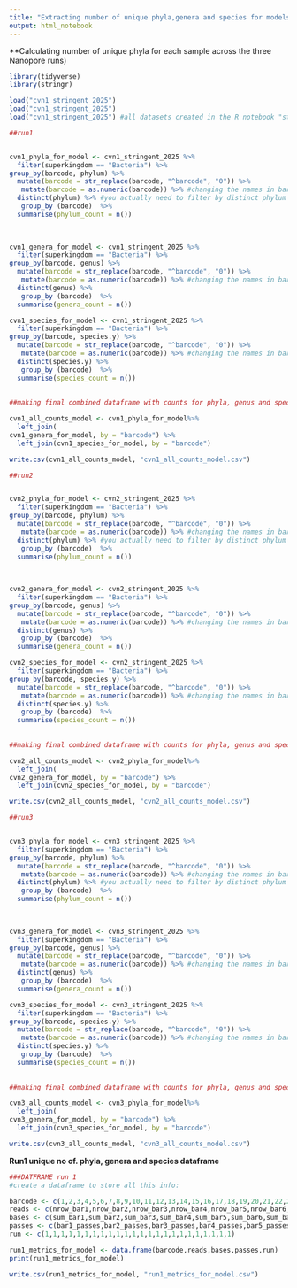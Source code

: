 ```yaml
---
title: "Extracting number of unique phyla,genera and species for models in extraction exp manuscript 2025"
output: html_notebook
---
```


**Calculating number of unique phyla for each sample across the three Nanopore runs)

```r
library(tidyverse)
library(stringr)
```

```r
load("cvn1_stringent_2025")
load("cvn1_stringent_2025")
load("cvn1_stringent_2025") #all datasets created in the R notebook "stringent_filtering_all_cvn_models2025.Rmd"
```

```r

##run1


cvn1_phyla_for_model <- cvn1_stringent_2025 %>% 
  filter(superkingdom == "Bacteria") %>%
group_by(barcode, phylum) %>%
  mutate(barcode = str_replace(barcode, "^barcode", "0")) %>%
   mutate(barcode = as.numeric(barcode)) %>% #changing the names in barcode column from barcode1 to 01, etc, so that the sequential order is correct. convert this to numeric later too so that it knows these are numbers
  distinct(phylum) %>% #you actually need to filter by distinct phylum to avoid inflating the numbers of phyla, because if you filter on subject tax id, this id applies to the species so for barcode 1 say, if there are m,ultiple types of pseduodomonadota spp (which there are), all of these kept kept when you sum the phyla, so you end up with far higher numbers of phyla because pseudomonadota is counted multiple times instead of just once
   group_by (barcode)  %>%
  summarise(phylum_count = n()) 

  
  
cvn1_genera_for_model <- cvn1_stringent_2025 %>% 
  filter(superkingdom == "Bacteria") %>%
group_by(barcode, genus) %>%
  mutate(barcode = str_replace(barcode, "^barcode", "0")) %>% 
   mutate(barcode = as.numeric(barcode)) %>% #changing the names in barcode column from barcode1 to 01, etc, so that the sequential order is correct. convert this to numeric later too so that it knows these are numbers
  distinct(genus) %>%
   group_by (barcode)  %>%
  summarise(genera_count = n()) 

cvn1_species_for_model <- cvn1_stringent_2025 %>% 
  filter(superkingdom == "Bacteria") %>%
group_by(barcode, species.y) %>%
  mutate(barcode = str_replace(barcode, "^barcode", "0")) %>% 
   mutate(barcode = as.numeric(barcode)) %>% #changing the names in barcode column from barcode1 to 01, etc, so that the sequential order is correct. convert this to numeric later too so that it knows these are numbers
  distinct(species.y) %>%
   group_by (barcode)  %>%
  summarise(species_count = n()) 
  
  
##making final combined dataframe with counts for phyla, genus and species:

cvn1_all_counts_model <- cvn1_phyla_for_model%>%
  left_join(
cvn1_genera_for_model, by = "barcode") %>%
  left_join(cvn1_species_for_model, by = "barcode")

write.csv(cvn1_all_counts_model, "cvn1_all_counts_model.csv")


```


```r

##run2


cvn2_phyla_for_model <- cvn2_stringent_2025 %>% 
  filter(superkingdom == "Bacteria") %>%
group_by(barcode, phylum) %>%
  mutate(barcode = str_replace(barcode, "^barcode", "0")) %>%
   mutate(barcode = as.numeric(barcode)) %>% #changing the names in barcode column from barcode1 to 01, etc, so that the sequential order is correct. convert this to numeric later too so that it knows these are numbers
  distinct(phylum) %>% #you actually need to filter by distinct phylum to avoid inflating the numbers of phyla, because if you filter on subject tax id, this id applies to the species so for barcode 1 say, if there are m,ultiple types of pseduodomonadota spp (which there are), all of these kept kept when you sum the phyla, so you end up with far higher numbers of phyla because pseudomonadota is counted multiple times instead of just once
   group_by (barcode)  %>%
  summarise(phylum_count = n()) 

  
  
cvn2_genera_for_model <- cvn2_stringent_2025 %>% 
  filter(superkingdom == "Bacteria") %>%
group_by(barcode, genus) %>%
  mutate(barcode = str_replace(barcode, "^barcode", "0")) %>% 
   mutate(barcode = as.numeric(barcode)) %>% #changing the names in barcode column from barcode1 to 01, etc, so that the sequential order is correct. convert this to numeric later too so that it knows these are numbers
  distinct(genus) %>%
   group_by (barcode)  %>%
  summarise(genera_count = n()) 

cvn2_species_for_model <- cvn2_stringent_2025 %>% 
  filter(superkingdom == "Bacteria") %>%
group_by(barcode, species.y) %>%
  mutate(barcode = str_replace(barcode, "^barcode", "0")) %>% 
   mutate(barcode = as.numeric(barcode)) %>% #changing the names in barcode column from barcode1 to 01, etc, so that the sequential order is correct. convert this to numeric later too so that it knows these are numbers
  distinct(species.y) %>%
   group_by (barcode)  %>%
  summarise(species_count = n()) 
  
  
##making final combined dataframe with counts for phyla, genus and species:

cvn2_all_counts_model <- cvn2_phyla_for_model%>%
  left_join(
cvn2_genera_for_model, by = "barcode") %>%
  left_join(cvn2_species_for_model, by = "barcode")

write.csv(cvn2_all_counts_model, "cvn2_all_counts_model.csv")


```


```r

##run3


cvn3_phyla_for_model <- cvn3_stringent_2025 %>% 
  filter(superkingdom == "Bacteria") %>%
group_by(barcode, phylum) %>%
  mutate(barcode = str_replace(barcode, "^barcode", "0")) %>%
   mutate(barcode = as.numeric(barcode)) %>% #changing the names in barcode column from barcode1 to 01, etc, so that the sequential order is correct. convert this to numeric later too so that it knows these are numbers
  distinct(phylum) %>% #you actually need to filter by distinct phylum to avoid inflating the numbers of phyla, because if you filter on subject tax id, this id applies to the species so for barcode 1 say, if there are m,ultiple types of pseduodomonadota spp (which there are), all of these kept kept when you sum the phyla, so you end up with far higher numbers of phyla because pseudomonadota is counted multiple times instead of just once
   group_by (barcode)  %>%
  summarise(phylum_count = n()) 

  
  
cvn3_genera_for_model <- cvn3_stringent_2025 %>% 
  filter(superkingdom == "Bacteria") %>%
group_by(barcode, genus) %>%
  mutate(barcode = str_replace(barcode, "^barcode", "0")) %>% 
   mutate(barcode = as.numeric(barcode)) %>% #changing the names in barcode column from barcode1 to 01, etc, so that the sequential order is correct. convert this to numeric later too so that it knows these are numbers
  distinct(genus) %>%
   group_by (barcode)  %>%
  summarise(genera_count = n()) 

cvn3_species_for_model <- cvn3_stringent_2025 %>% 
  filter(superkingdom == "Bacteria") %>%
group_by(barcode, species.y) %>%
  mutate(barcode = str_replace(barcode, "^barcode", "0")) %>% 
   mutate(barcode = as.numeric(barcode)) %>% #changing the names in barcode column from barcode1 to 01, etc, so that the sequential order is correct. convert this to numeric later too so that it knows these are numbers
  distinct(species.y) %>%
   group_by (barcode)  %>%
  summarise(species_count = n()) 
  
  
##making final combined dataframe with counts for phyla, genus and species:

cvn3_all_counts_model <- cvn3_phyla_for_model%>%
  left_join(
cvn3_genera_for_model, by = "barcode") %>%
  left_join(cvn3_species_for_model, by = "barcode")

write.csv(cvn3_all_counts_model, "cvn3_all_counts_model.csv")


```


**Run1 unique no of. phyla, genera and species dataframe**

```r
###DATFRAME run 1
#create a dataframe to store all this info:

barcode <- c(1,2,3,4,5,6,7,8,9,10,11,12,13,14,15,16,17,18,19,20,21,22,23,24)
reads <- c(nrow_bar1,nrow_bar2,nrow_bar3,nrow_bar4,nrow_bar5,nrow_bar6,nrow_bar7,nrow_bar8,nrow_bar9,nrow_bar10,nrow_bar11,nrow_bar12,nrow_bar13,nrow_bar14,nrow_bar15,nrow_bar16,nrow_bar17,nrow_bar18,nrow_bar19,nrow_bar20,nrow_bar21,nrow_bar21,nrow_bar23,nrow_bar24) #vector containing all the reads per barcode
bases <- c(sum_bar1,sum_bar2,sum_bar3,sum_bar4,sum_bar5,sum_bar6,sum_bar7,sum_bar8,sum_bar9,sum_bar10,sum_bar11,sum_bar12,sum_bar13,sum_bar14,sum_bar15,sum_bar16,sum_bar17,sum_bar18,sum_bar19,sum_bar20,sum_bar21,sum_bar21,sum_bar23,sum_bar24)#vector containing all the bases per barcode
passes <- c(bar1_passes,bar2_passes,bar3_passes,bar4_passes,bar5_passes,bar6_passes,bar7_passes,bar8_passes,bar9_passes,bar10_passes,bar11_passes,bar12_passes,bar13_passes,bar14_passes,bar15_passes,bar16_passes,bar17_passes,bar18_passes,bar19_passes,bar20_passes,bar21_passes,bar22_passes,bar23_passes,bar24_passes) #vector containing all the passed reads per barcode
run <- c(1,1,1,1,1,1,1,1,1,1,1,1,1,1,1,1,1,1,1,1,1,1,1,1)

run1_metrics_for_model <- data.frame(barcode,reads,bases,passes,run)
print(run1_metrics_for_model)

write.csv(run1_metrics_for_model, "run1_metrics_for_model.csv")

```